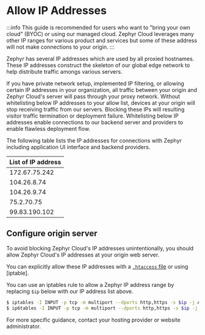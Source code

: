 # Allow IP Addresses 

:::info 
This guide is recommended for users who want to "bring your own cloud" (BYOC) or using our managed cloud. Zephyr Cloud leverages many other IP ranges for various product and services but some of these address will not make connections to your origin. 
::: 

Zephyr has several IP addresses which are used by all proxied hostnames. These IP addresses construct the skeleton of our global edge network to help distribute traffic amongs various servers. 


If you have private network setup, implemented IP filtering, or allowing certain IP addresses in your organization, all traffic between your origin and Zephyr Cloud's server will pass through your proxy network. Without whitelisting below IP addresses to your allow list, devices at your origin will stop receiving traffic from our servers. Blocking these IPs will resulting visitor traffic termination or deployment failure. Whitelisting below IP addresses enable connections to our backend server and providers to enable flawless deployment flow. 

The following table lists the IP addresses for connections with Zephyr including application UI interface and backend providers. 

| List of IP address | 
| ---- | 
| 172.67.75.242 | 
| 104.26.8.74 | 
| 104.26.9.74 |
| 75.2.70.75 | 
| 99.83.190.102 | 

## Configure origin server 

To avoid blocking Zephyr Cloud's IP addresses unintentionally, you should allow Zephyr Cloud's IP addresses at your origin web server. 

You can explicitly allow these IP addresses with a [`.htaccess` file](https://httpd.apache.org/docs/trunk/mod/mod_authz_core.html#require) or using [iptable]. 

You can use an iptables rule to allow a Zephyr IP address range by replacing `$ip` below with our IP address list above. 

```sh 
$ iptables -I INPUT -p tcp -m multiport --dports http,https -s $ip -j ACCEPT
$ ip6tables -I INPUT -p tcp -m multiport --dports http,https -s $ip -j ACCEPT 
```

For more specific guidance, contact your hosting provider or website administrator.
